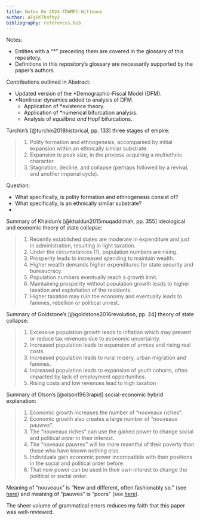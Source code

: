 ```yaml
---
title: Notes On 2024-TDWMFC-Wittmann
author: AFg6K7h4fhy2
bibliography: references.bib
---
```


Notes:

* Entities with a "*" preceding them are covered in the glossary of this repository.
* Definitions in this repository's glossary are necessarily supported by the paper's authors.

Contributions outlined in Abstract:

* Updated version of the *Demographic-Fiscal Model (DFM).
* *Nonlinear dynamics added to analysis of DFM.
  * Application of *existence theory.
  * Application of *numerical bifurcation analysis.
  * Analysis of *equilibria and *Hopf bifurcations.

Turchin's [@turchin2018historical, pp. 133] three stages of empire:

> 1. Polity formation and ethnogenesis, accompanied by initial expansion within an ethnically similar substrate.
1. Expansion to peak size, in the process acquiring a multiethnic character.
2. Stagnation, decline, and collapse (perhaps followed by a revival, and another imperial cycle).

Question:

* What specifically, is polity formation and ethnogenesis consist of?
* What specifically, is an ethnically similar substrate?
*

Summary of Khaldun's [@khaldun2015muqaddimah, pp. 355] ideological and economic theory of state collapse:

> 1. Recently established states are moderate in expenditure and just in administration, resulting in light taxation.
1. Under the circumstances (1), population numbers are rising.
2. Prosperity leads to increased spending to maintain wealth.
3. Higher wealth demands higher expenditures for state security and bureaucracy.
4. Population numbers eventually reach a growth limit.
5. Maintaining prosperity without population growth leads to higher taxation and exploitation of the residents.
6. Higher taxation may ruin the economy and eventually leads to famines, rebellion or political unrest.

Summary of Goldstone's [@goldstone2016revolution, pp. 24] theory of state collapse:

> 1. Excessive population growth leads to inflation which may prevent or reduce tax revenues due to economic uncertainty.
2. Increased population leads to expansion of armies and rising real costs.
3. Increased population leads to rural misery, urban migration and famines.
4. Increased population leads to expansion of youth cohorts, often impacted by lack of employment opportunities.
5. Rising costs and low revenues lead to high taxation

Summary of Olson's [@olson1963rapid] social-economic hybrid explanation:

> 1. Economic growth increases the number of “nouveaux riches”.
2. Economic growth also creates a large number of “nouveaux pauvres”.
3. The “nouveaux riches” can use the gained power to change social and political order in their interest.
4. The “noveaux pauvres” will be more resentful of their poverty than those who have known nothing else.
5. Individuals gain economic power incompatible with their positions in the social and political order before.
6. That new power can be used in their own interest to change the political or social order.

Meaning of "nouveaux" is "New and different, often fashionably so." (see [here](https://www.wordnik.com/words/nouveau)) and meaning of "pauvres" is "poors" (see [here](https://dictionary.cambridge.org/dictionary/french-english/pauvre)).

The sheer volume of grammatical errors reduces my faith that this paper was well-reviewed.
